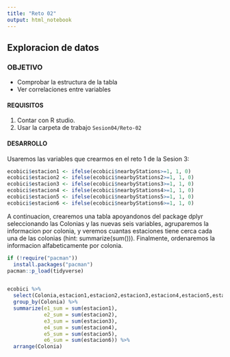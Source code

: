 ```yaml
---
title: "Reto 02"
output: html_notebook
---
```

## Exploracion de datos

### OBJETIVO
- Comprobar la estructura de la tabla
- Ver correlaciones entre variables

#### REQUISITOS
1. Contar con R studio.
1. Usar la carpeta de trabajo `Sesion04/Reto-02`

#### DESARROLLO
Usaremos las variables que crearmos en el reto 1 de la Sesion 3: 
```r
ecobici$estacion1 <- ifelse(ecobici$nearbyStations>=1, 1, 0)
ecobici$estacion2 <- ifelse(ecobici$nearbyStations2>=1, 1, 0)
ecobici$estacion3 <- ifelse(ecobici$nearbyStations3>=1, 1, 0)
ecobici$estacion4 <- ifelse(ecobici$nearbyStations4>=1, 1, 0)
ecobici$estacion5 <- ifelse(ecobici$nearbyStations5>=1, 1, 0)
ecobici$estacion6 <- ifelse(ecobici$nearbyStations6>=1, 1, 0)
```

A continuacion, crearemos una tabla apoyandonos del package dplyr seleccionando las Colonias y las nuevas seis variables, agruparemos la informacion por colonia, y veremos cuantas estaciones tiene cerca cada una de las colonias (hint: summarize(sum())). Finalmente, ordenaremos la informacion alfabeticamente por colonia. 

```r
if (!require("pacman"))
  install.packages("pacman")
pacman::p_load(tidyverse)


ecobici %>% 
  select(Colonia,estacion1,estacion2,estacion3,estacion4,estacion5,estacion6) %>% 
  group_by(Colonia) %>% 
  summarize(e1_sum = sum(estacion1),
            e2_sum = sum(estacion2),
            e3_sum = sum(estacion3),
            e4_sum = sum(estacion4),
            e5_sum = sum(estacion5),
            e6_sum = sum(estacion6)) %>% 
  arrange(Colonia)
```

